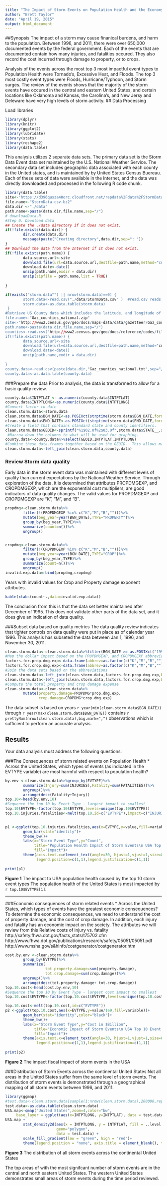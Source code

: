 ```yaml
---
title: "The Impact of Storm Events on Population Health and the Economy of the U.S."
author: "Brett Taylor"
date: "April 19, 2015"
output: html_document
---
```


  
##Synopsis
The impact of a storm may cause finanical burdens, and harm to the population. Between 1996, and 2011, there were over 650,000 documented events by the federal government.  Each of the events that are documented contain how many injuries, and fatalities occured.  They also record the cost incurred through damage to property, or to crops.  

Analysis of the events across the most top 3 most impactful event types to Population Health were Tornado's, Excessive Heat, and Floods.  The top 3 most costly event types were Floods, Hurricane/Typhoon, and Storm surges.  The review of the events shows that the majority of the storm events have occured in the central and eastern United States, and certain locations like Oklahoma and Kansas, the Carolina's, and New Jersy and Deleware have very high levels of storm activity.
## Data Processing   

Load libraries
```r
library(dplyr)
library(knitr)
library(ggplot2)
library(lubridate)
library(stats)
library(reshape2)
library(data.table)
```

This analysis utilizes 2 separate data sets.  The primary data set is the Storm Data Event data set maintained by the U.S. National Weather Service.   The secondary data set includes geographic data associated with each county in the United states, and is maintained by by United States Census Buereau.  Each of these sets of data were available in the Internet, and the data was directly downloaded and processed in the following R code chunk.  

```r
library(data.table)
site<-"https://d396qusza40orc.cloudfront.net/repdata%2Fdata%2FStormData.csv.bz2"
file.name<-"StormData.csv.bz2"
data.dir <-"./data"
path.name<-paste(data.dir,file.name,sep="/")
# downloadData.R
#Step 0. Download data
## Create the ./data directory if it does not exist.
if(!file.exists(data.dir)) {
        dir.create(data.dir) 
        message(paste("Creating directory",data.dir,sep=": "))
}
## Download the data from the Internet if it does not exist.
if(!file.exists(path.name)) {
        data.source.url<-site
        download.file(url=data.source.url,destfile=path.name,method="curl")
        download.date<-date()
        unzip(path.name,exdir = data.dir)
        unzip(zipfile = path.name,list = TRUE)
         
} 

if(exists("storm.data"") || nrow(storm.data)==0) {
        storm.data<-read.csv("./data/StormData.csv" )  #read.csv reads the data appropriately, and is very slow compared to fread.
        storm.data<-as.data.table(storm.data)
 }
#Retrieve US County data which includes the latitude, and longitude of the centroid for each county
file.name<-"Gaz_counties_national.zip"
site<-"http://www2.census.gov/geo/docs/maps-data/data/gazetteer/Gaz_counties_national.zip"
path.name<-paste(data.dir,file.name,sep="/")
counties<-read.csv("http://www2.census.gov/geo/docs/reference/codes/files/national_county.txt")
if(!file.exists(path.name)) {
        data.source.url<-site
        download.file(url=data.source.url,destfile=path.name,method="curl")
        download.date<-date()
        unzip(path.name,exdir = data.dir)
        
} 
county.data<-read.csv(paste(data.dir,"Gaz_counties_national.txt",sep="/"),sep="\t",colClasses="character")
county.data<-as.data.table(county.data)
```
###Prepare the data
Prior to analysis, the data is transformed to allow for a basic quality review.  
```r

county.data$INTPTLAT <- as.numeric(county.data$INTPTLAT)
county.data$INTPTLONG<-as.numeric(county.data$INTPTLONG)
#Convert factor to date
clean.storm.data<-storm.data
clean.storm.data$BGN_DATE<-as.POSIXct(strptime(storm.data$BGN_DATE,format = "%m/%d/%Y"))
clean.storm.data$END_DATE<-as.POSIXct(strptime(storm.data$END_DATE,format = "%m/%d/%Y"))
#Create a field that contains standard state and county identifiers.
clean.storm.data$GEOID<-sprintf("%1$02.0f%2$03.0f",storm.data$STATE__,storm.data$COUNTY)
 #Narrow down the columns to what will be used for graphing.
county.data<-county.data%>%select(GEOID,INTPTLAT,INTPTLONG) 
#Combine these data.frames together based on the GEOID.  This allows map based analysis.
clean.storm.data<-left_join(clean.storm.data,county.data) 
```


### Review Storm data quality
Early data in the storm event data was maintained with different levels of quality than current expectations by the National Weather Service. Through exploration of the data, it is determined that  attributes PROPDMGEXP, and CROPDMGEXP, which are the exponential cost multipliers, are good indicators of data quality changes. The valid values for PROPDMGEXP and CROPDMGEXP are "K", "M", and "B".  

```r


propdmg<-clean.storm.data%>%
        filter(!(PROPDMGEXP %in% c("K","M","B","")))%>%
        mutate(beg_year=year(BGN_DATE),TYPE="PROPERTY")%>%
        group_by(beg_year,TYPE)%>%
        summarize(count=n())%>%
        ungroup() 


cropdmg<-clean.storm.data%>%
        filter(!(CROPDMGEXP %in% c("K","M","B","")))%>%
        mutate(beg_year=year(BGN_DATE),TYPE="CROP")%>%
        group_by(beg_year,TYPE)%>%
        summarize(count=n())%>%
        ungroup() 
invalid.exp.data=rbind(propdmg,cropdmg)
```

Years with invalid values for Crop and Property damage exponent attributes.
```r
kable(xtabs(count~.,data=invalid.exp.data))
```

The conclusion from this is that the data set better maintained after December of 1995.  This does not validate other parts of the data set, and it does give an indication of data quality. 

###Subset data based on quality metrics
The data quality review indicates that tighter controls on data quality were put in place as of calendar year 1996.  This analysis has subseted the data between Jan 1, 1996, and November 30, 2011.  

```r
clean.storm.data<-clean.storm.data%>%filter(BGN_DATE >= as.POSIXct("1996-01-01"))
#Map the dollar impact based on the PROPDMGEXP, and CROPDMGEXP abbreviations. 
factors.for.prop.dmg.exp<-data.frame(abbrev=as.factor(c("K","M","B","")),prop.dmg.exp=c(1e3,1e6,1e9,0))
factors.for.crop.dmg.exp<-data.frame(abbrev=as.factor(c("K","M","B","")),crop.dmg.exp=c(1e3,1e6,1e9,0)) 
#Join the data sets based on the abbreviations
clean.storm.data<-left_join(clean.storm.data,factors.for.prop.dmg.exp,by=c("PROPDMGEXP"="abbrev")) 
clean.storm.data<-left_join(clean.storm.data,factors.for.crop.dmg.exp,by=c("CROPDMGEXP"="abbrev")) 
#Compute the total property and crop damage expense
clean.storm.data<-clean.storm.data%>%
        mutate(property.damage=PROPDMG*prop.dmg.exp,
               crop.damage=CROPDMG*crop.dmg.exp)
```

The data subset is based on years `r year(min(clean.storm.data$BGN_DATE))` through `r year(max(clean.storm.data$BGN_DATE))` contains `r prettyNum(nrow(clean.storm.data),big.mark=",")` observations which is sufficient to perform an accurate analysis.

## Results
Your data analysis must address the following questions:

###The Consequences of storm related events on Population Health
* Across the United States, which types of events (as indicated in the EVTYPE variable) are most harmful with respect to population health?   

```r

by.env <-clean.storm.data%>%group_by(EVTYPE)%>%
        summarize(Injury=sum(INJURIES),Fatality=sum(FATALITIES))%>%
        ungroup()%>%
        arrange(desc(Fatality+Injury))
top.10<-head(by.env,10)
#Sequence the top 10 by Event Type - largest impact to smallest
top.10$EVTYPE<-factor(top.10$EVTYPE,levels=unique(top.10$EVTYPE))
top.10.injuries.fatalities<-melt(top.10,id=c("EVTYPE"),impact=c("INJURIES","FATALITIES"))
 

p1 <-ggplot(top.10.injuries.fatalities,aes(x=EVTYPE,y=value,fill=variable))+
        geom_bar(stat="identity")+
        theme_bw()+
        labs(x="Storm Event Type",y="Count",
             title="Population Health Impact of Storm Events\n USA Top 10 Event Types\n1996 through 2011",             
             fill="Impact")+
        theme(axis.text.x=element_text(angle=30, hjust=1,vjust=1,size=8),
              legend.position=c(1,1),legend.justification=c(1,1)) 
 
print(p1)
```

**Figure 1** The impact to USA population health caused by the top 10 storm event types
The population health of the United States is most impacted by `r top.10$EVTYPE[1]`.  


*******
###Economic consequences of storm related events
* Across the United States, which types of events have the greatest economic consequences?    
To determine the economic consequences, we need to understand the cost of property damage, and the cost of crop damage.  In addition, each injury and fatality has an economic impact on the society.   The attributes we will review from this 
Relative costs of injury vs. fatality
http://safety.fhwa.dot.gov/facts_stats/t75702.cfm
http://www.fhwa.dot.gov/publications/research/safety/05051/05051.pdf
http://www.msha.gov/s&hinfo/costgenerator/costgenerator.htm

```r


cost.by.env <-clean.storm.data%>%
        group_by(EVTYPE)%>%
        summarize( 
                  tot.property.damage=sum(property.damage),
                  tot.crop.damage=sum(crop.damage))%>%
        ungroup()%>%
        arrange(desc(tot.property.damage+ tot.crop.damage))
top.10.cost<-head(cost.by.env,10)
#Sequence the top 10 by Event Type - largest cost impact to smallest
top.10.cost$EVTYPE<-factor(top.10.cost$EVTYPE,levels=unique(top.10.cost$EVTYPE))

top.10.cost<-melt(top.10.cost,id=c("EVTYPE"))
p2 <-ggplot(top.10.cost,aes(x=EVTYPE,y=value/1e9,fill=variable))+
        geom_bar(stat="identity",color="black")+
        theme_bw()+
        labs(x="Storm Event Type",y="Cost in $Billion",
             title="Economic Impact of Storm Events\n USA Top 10 Event Types\n1996 through 2011",             
             fill="Impact")+
        theme(axis.text.x=element_text(angle=30, hjust=1,vjust=1,size=8),
              legend.position=c(1,1),legend.justification=c(1,1))  
 
print(p2)

```

**Figure 2** The impact fiscal impact of storm events in the USA

###Distribution of Storm Events across the continental United States
Not all areas in the United States suffer from the same level of storm events.   The distribution of storm events is demonstrated through a geographical mapping of all storm events between 1996, and 2011.   

```r

library(ggmap)
#test.data<-clean.storm.data[sample(1:nrow(clean.storm.data),200000,replace = FALSE),]
test.data<-as.data.table(clean.storm.data)
USA.map<-qmap("United States",zoom=4,color="bw",
     base_layer = ggplot(aes(x=INTPTLONG, y=INTPTLAT), data = test.data))
USA.map + 
        stat_density2d(aes(x = INTPTLONG, y = INTPTLAT, fill = ..level.., alpha = ..level..),
                       geom="polygon",
                       data = test.data) +
        scale_fill_gradient(low = "green", high = "red")+  
        theme(legend.position = "none", axis.title = element_blank(), text = element_text(size = 12))
```

**Figure 3** The distribution of all storm events across the continental United States

The top areas of with the most signifcant number of storm events are in the central and north eastern United States.  The western United States demonstrates small areas of storm events during the time period reviewed.
